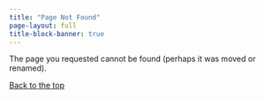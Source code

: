 ```yaml
---
title: "Page Not Found"
page-layout: full
title-block-banner: true
---
```


The page you requested cannot be found (perhaps it was moved or renamed).

[Back to the top](index.qmd)